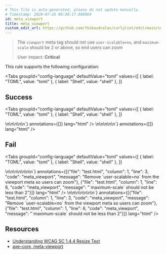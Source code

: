 ```yaml
---
# This file is auto-generated, please do not update manually.
# Timestamp: 2020-07-26 00:30:17.808064
id: meta_viewport
title: meta_viewport
custom_edit_url: https://github.com/thibaudcolas/curlylint/edit/main/curlylint/rules/meta_viewport/meta_viewport.py
---
```



> The `viewport` meta tag should not use `user-scalable=no`, and `maximum-scale` should be 2 or above, so end users can zoom
>
> User impact: **Critical**

This rule supports the following configuration:

<Tabs
  groupId="config-language"
  defaultValue="toml"
  values={[
    { label: "TOML", value: "toml" },
    { label: "Shell", value: "shell" },
  ]}
>
  <TabItem value="toml">
    <CodeSnippet
      snippet={`# \`user-scalable=no\` must not be used, and \`maximum-scale\` should be 2 or above.\nmeta_viewport = true`}
      annotations={[]}
      lang="toml"
    />
  </TabItem>
  <TabItem value="shell">
    <CodeSnippet
      snippet={`# \`user-scalable=no\` must not be used, and \`maximum-scale\` should be 2 or above.\ncurlylint --rule 'meta_viewport: true' .`}
      annotations={[]}
      lang="shell"
    />
  </TabItem>
</Tabs>

## Success

<Tabs
  groupId="config-language"
  defaultValue="toml"
  values={[
    { label: "TOML", value: "toml" },
    { label: "Shell", value: "shell" },
  ]}
>
  <TabItem value="toml">
    <CodeSnippet
      snippet={`<!-- Good: Does not use user-scalable=no -->\n<!-- meta_viewport = true -->\n<meta name="viewport" content="width=device-width">\n<!-- Good: maximum-scale less than 2 on unrelated meta -->\n<!-- meta_viewport = true -->\n<meta name="potato" content="width=device-width, maximum-scale=1">`}
      annotations={[]}
      lang="html"
    />
  </TabItem>
  <TabItem value="shell">
    <CodeSnippet
      snippet={`<!-- Good: Does not use user-scalable=no -->\n<!-- curlylint --rule 'meta_viewport: true' . -->\n<meta name="viewport" content="width=device-width">\n<!-- Good: maximum-scale less than 2 on unrelated meta -->\n<!-- curlylint --rule 'meta_viewport: true' . -->\n<meta name="potato" content="width=device-width, maximum-scale=1">`}
      annotations={[]}
      lang="html"
    />
  </TabItem>
</Tabs>

## Fail

<Tabs
  groupId="config-language"
  defaultValue="toml"
  values={[
    { label: "TOML", value: "toml" },
    { label: "Shell", value: "shell" },
  ]}
>
  <TabItem value="toml">
    <CodeSnippet
      snippet={`<!-- Bad: user-calable=no is not allowed -->\n<!-- meta_viewport = true -->\n<meta name="viewport" content="width=device-width, user-scalable=no">\n<!-- Bad: maximum-scale less than 2 is not allowed -->\n<!-- meta_viewport = true -->\n<meta name="viewport" content="width=device-width, maximum-scale=1">\n\n`}
      annotations={[{"file": "test.html", "column": 1, "line": 3, "code": "meta_viewport", "message": "Remove `user-scalable=no` from the viewport meta so users can zoom"}, {"file": "test.html", "column": 1, "line": 6, "code": "meta_viewport", "message": "`maximum-scale` should not be less than 2"}]}
      lang="html"
    />
  </TabItem>
  <TabItem value="shell">
    <CodeSnippet
      snippet={`<!-- Bad: user-calable=no is not allowed -->\n<!-- curlylint --rule 'meta_viewport: true' . -->\n<meta name="viewport" content="width=device-width, user-scalable=no">\n<!-- Bad: maximum-scale less than 2 is not allowed -->\n<!-- curlylint --rule 'meta_viewport: true' . -->\n<meta name="viewport" content="width=device-width, maximum-scale=1">\n\n`}
      annotations={[{"file": "test.html", "column": 1, "line": 3, "code": "meta_viewport", "message": "Remove `user-scalable=no` from the viewport meta so users can zoom"}, {"file": "test.html", "column": 1, "line": 6, "code": "meta_viewport", "message": "`maximum-scale` should not be less than 2"}]}
      lang="html"
    />
  </TabItem>
</Tabs>

## Resources

- [Understanding WCAG SC 1.4.4 Resize Text](http://www.w3.org/TR/UNDERSTANDING-WCAG20/visual-audio-contrast-scale.html)
- [axe-core, meta-viewport](https://dequeuniversity.com/rules/axe/3.5/meta-viewport)
